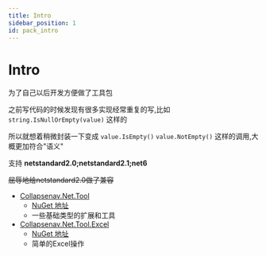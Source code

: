 ```yaml
---
title: Intro
sidebar_position: 1
id: pack_intro
---
```

# Intro

为了自己以后开发方便做了工具包

之前写代码的时候发现有很多实现经常重复的写,比如 `string.IsNullOrEmpty(value)` 这样的

所以就想着稍微封装一下变成 `value.IsEmpty()` `value.NotEmpty()` 这样的调用,大概更加符合"语义"

支持 **netstandard2.0;netstandard2.1;net6**

~~屈辱地给netstandard2.0做了兼容~~

* [Collapsenav.Net.Tool](./Tool/README.mdx)
  * [NuGet 地址](https://www.nuget.org/packages/Collapsintroenav.Net.Tool/)
  * 一些基础类型的扩展和工具
* [Collapsenav.Net.Tool.Excel](./Excel/Readme.mdx)
  * [NuGet 地址](https://www.nuget.org/packages/Collapsenav.Net.Tool.Excel/)
  * 简单的Excel操作

